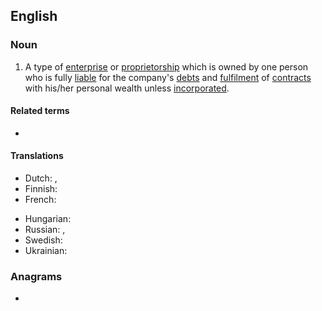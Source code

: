 ==English==
{{wikipedia}}

===Noun===
{{en-noun}}

# {{lb|en|business}} A type of [[enterprise]] or [[proprietorship]] which is owned by one person who is fully [[liable]] for the company's [[debt]]s and [[fulfilment]] of [[contract]]s with his/her personal wealth unless [[incorporated]].

====Related terms====
* {{l|en|sole proprietor}}

====Translations====
{{trans-top|a type of business enterprise}}
* Dutch: {{t+|nl|eenmanszaak|m|f}}, {{t+|nl|eenpersoonszaak|m|f}}
* Finnish: {{t+|fi|toiminimi}}
* French: {{t+|fr|auto-entreprise}}
{{trans-mid}}
* Hungarian: {{t|hu|egyéni vállalkozó}}
* Russian: {{t+|ru|индивидуа́льный предпринима́тель|m}}, {{t+|ru|ИП|m}}
* Swedish: {{t+|sv|enskild firma|c}}
* Ukrainian: {{t|uk|приватний підприємець|m}}
{{trans-bottom}}

===Anagrams===
* {{anagrams|en|a=adeelorrst|Delatorres}}